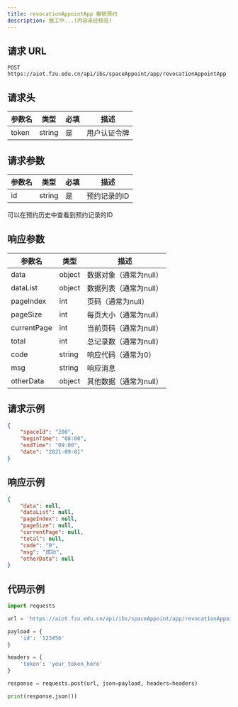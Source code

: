 ```yaml
---
title: revocationAppointApp 撤销预约
description: 施工中...(内容未经校验)
---
```


## 请求 URL

```http
POST https://aiot.fzu.edu.cn/api/ibs/spaceAppoint/app/revocationAppointApp
```

## 请求头

| 参数名 | 类型   | 必填 | 描述         |
| ------ | ------ | ---- | ------------ |
| token  | string | 是   | 用户认证令牌 |

## 请求参数

| 参数名 | 类型   | 必填 | 描述         |
| ------ | ------ | ---- | ------------ |
| id     | string | 是   | 预约记录的ID |

<Note type="note" title="Note">
可以在预约历史中查看到预约记录的ID
</Note>

## 响应参数

| 参数名      | 类型   | 描述                   |
| ----------- | ------ | ---------------------- |
| data        | object | 数据对象（通常为null） |
| dataList    | object | 数据列表（通常为null） |
| pageIndex   | int    | 页码（通常为null）     |
| pageSize    | int    | 每页大小（通常为null） |
| currentPage | int    | 当前页码（通常为null） |
| total       | int    | 总记录数（通常为null） |
| code        | string | 响应代码（通常为0）    |
| msg         | string | 响应消息               |
| otherData   | object | 其他数据（通常为null） |

## 请求示例

```json
{
    "spaceId": "200",
    "beginTime": "08:00",
    "endTime": "09:00",
    "date": "2021-09-01"
}
```

## 响应示例

```json
{
    "data": null,
    "dataList": null,
    "pageIndex": null,
    "pageSize": null,
    "currentPage": null,
    "total": null,
    "code": "0",
    "msg": "成功",
    "otherData": null
}
```

## 代码示例

```python
import requests

url = 'https://aiot.fzu.edu.cn/api/ibs/spaceAppoint/app/revocationAppointApp'

payload = {
    'id': '123456'
}

headers = {
    'token': 'your_token_here'
}

response = requests.post(url, json=payload, headers=headers)

print(response.json())
```